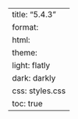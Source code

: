 ---
title: "5.4.3"
format:
    html:
        theme:
            light: flatly
            dark: darkly
        css: styles.css
        toc: true
---